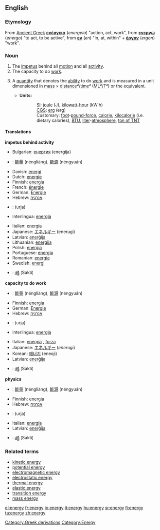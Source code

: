 ==English==
===Etymology===
[[Category:Greek derivations]]
From [[Ancient Greek]] '''[[ενέργεια]]''' (''energeia'') "action, act, work", from '''[[ενεργώ]]''' (''energo'') "to act, to be active", from '''[[εν]]''' (''en'') "in, at, within" + '''[[έργον]]''' (''ergon'') "work".

===Noun===
{{en-noun-reg-y|energ|y}}

# The [[impetus]] behind all [[motion]] and all [[activity]].  
# The capacity to do [[work]].
# {{cattag|physics}} A [[quantity]] that denotes the [[ability]] to do [[work]] and is measured in a unit dimensioned in [[mass]] × [[distance]]²/[[time]]² ([[ML²/T²]]) or the equivalent.
#*'''Units:'''
#::[[SI]]: [[joule]] (J), [[kilowatt-hour]] (kW·h)<!--in a strict sense, hours are not part of SI but are acceptable for use with SI-->
#::[[CGS]]: [[erg]] (erg)
#::Customary: [[foot]]-[[pound-force]], [[calorie]], [[kilocalorie]] (i.e. dietary calories), [[BTU]], [[liter]]-[[atmosphere]], [[ton of TNT]] 

====Translations====
'''impetus behind activity'''  
{{top}}
*Bulgarian: [[енергия]] (energija) {{f}}
*{{ttbc|Chinese}}: [[能量]] (néngliàng), [[能源]] (néngyuán)
*Danish: [[energi]]
*Dutch: [[energie]] {{f}}
*Finnish: [[energia]]
*French: [[énergie]] {{f}}
*German: [[Energie]] {{f}}
*Hebrew: [[:he:אנרגיה|אנרגיה]] {{f}}
*{{ttbc|Hindi}}: (urja)
*Interlingua: [[energia]]
{{mid}}
*Italian: [[energia]] {{f}}
*Japanese: [[エネルギー]] (enerugī)
*Latvian: [[enerģija]] {{f}}
*Lithuanian: [[energija]] {{f}}
*Polish: [[energia]] {{f}}
*Portuguese: [[energia]] {{f}}
*Romanian: [[energie]] {{f}}
*Swedish: [[energi]] {{c}}
*{{ttbc|Telugu}}: [[శక్తి]] (Sakti)
{{bottom}}

'''capacity to do work'''
{{top}}
*{{ttbc|Chinese}}: [[能量]] (néngliàng), [[能源]] (néngyuán)
*Finnish: [[energia]]
*German: [[Energie]] {{f}}
*Hebrew: [[:he:אנרגיה|אנרגיה]] {{f}}
*{{ttbc|Hindi}}: (urja)
*Interlingua: [[energia]]
{{mid}}
*Italian:  [[energia]] {{f}}, [[forza]] {{f}}
*Japanese: [[エネルギー]] (''enerugī'')
*Korean: [[에너지]] (eneoji)
*Latvian: [[enerģija]] {{f}}
*{{ttbc|Telugu}}: [[శక్తి]] (Sakti)
{{bottom}}

'''physics'''
{{top}}
*{{ttbc|Chinese}}: [[能量]] (néngliàng), [[能源]] (néngyuán)
*Finnish: [[energia]]
*Hebrew: [[:he:אנרגיה|אנרגיה]] {{f}}
*{{ttbc|Hindi}}: (urja)
{{mid}}
*Italian: [[energia]] {{f}}
*Latvian: [[enerģija]] {{f}}
*{{ttbc|Telugu}}: [[శక్తి]] (Sakti)
{{bottom}}

===Related terms===
*[[kinetic energy]]
*[[potential energy]]
*[[electromagnetic energy]]
*[[electrostatic energy]]
*[[thermal energy]]
*[[elastic energy]]
*[[transition energy]]
*[[mass energy]]

[[Category:Energy]]

[[el:energy]]
[[fr:energy]]
[[io:energy]]
[[it:energy]]
[[hu:energy]]
[[sr:energy]]
[[fi:energy]]
[[ta:energy]]
[[zh:energy]]